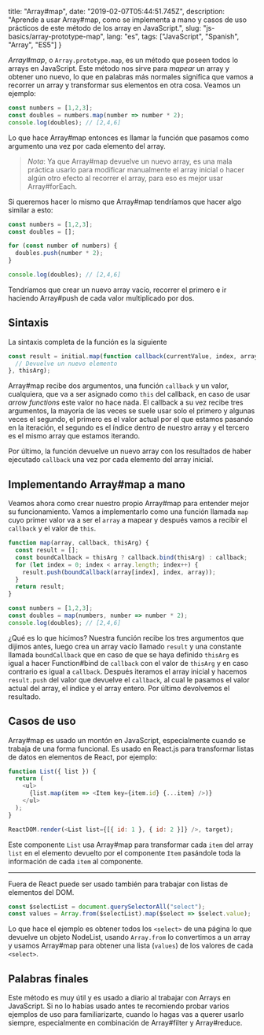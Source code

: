 
  title: "Array#map",
  date: "2019-02-07T05:44:51.745Z",
  description: "Aprende a usar Array#map, como se implementa a mano y casos de uso prácticos de este método de los array en JavaScript.",
  slug: "js-basics/array-prototype-map",
  lang: "es",
  tags: ["JavaScript", "Spanish", "Array", "ES5"]
}


_Array#map_, o `Array.prototype.map`, es un método que poseen todos lo arrays en JavaScript. Este método nos sirve para _mapear_ un array y obtener uno nuevo, lo que en palabras más normales significa que vamos a recorrer un array y transformar sus elementos en otra cosa. Veamos un ejemplo:

```js
const numbers = [1,2,3];
const doubles = numbers.map(number => number * 2);
console.log(doubles); // [2,4,6]
```

Lo que hace Array#map entonces es llamar la función que pasamos como argumento una vez por cada elemento del array.

> _Nota_: Ya que Array#map devuelve un nuevo array, es una mala práctica usarlo para modificar manualmente el array inicial o hacer algún otro efecto al recorrer el array, para eso es mejor usar Array#forEach.

Si queremos hacer lo mismo que Array#map tendríamos que hacer algo similar a esto:

```js
const numbers = [1,2,3];
const doubles = [];

for (const number of numbers) {
  doubles.push(number * 2);
}

console.log(doubles); // [2,4,6]
```

Tendríamos que crear un nuevo array vacío, recorrer el primero e ir haciendo Array#push de cada valor multiplicado por dos.

## Sintaxis

La sintaxis completa de la función es la siguiente

```js
const result = initial.map(function callback(currentValue, index, array) {
  // Devuelve un nuevo elemento
}, thisArg);
```

Array#map recibe dos argumentos, una función `callback` y un valor, cualquiera, que va a ser asignado como `this` del callback, en caso de usar _arrow functions_ este valor no hace nada. El callback a su vez recibe tres argumentos, la mayoría de las veces se suele usar solo el primero y algunas veces el segundo, el primero es el valor actual por el que estamos pasando en la iteración, el segundo es el índice dentro de nuestro array y el tercero es el mismo array que estamos iterando.

Por último, la función devuelve un nuevo array con los resultados de haber ejecutado `callback` una vez por cada elemento del array inicial.

## Implementando Array#map a mano

Veamos ahora como crear nuestro propio Array#map para entender mejor su funcionamiento. Vamos a implementarlo como una función llamada `map` cuyo primer valor va a ser el `array` a mapear y después vamos a recibir el `callback` y el valor de `this`.

```js
function map(array, callback, thisArg) {
  const result = [];
  const boundCallback = thisArg ? callback.bind(thisArg) : callback;
  for (let index = 0; index < array.length; index++) {
    result.push(boundCallback(array[index], index, array));
  }
  return result;
}

const numbers = [1,2,3];
const doubles = map(numbers, number => number * 2);
console.log(doubles); // [2,4,6]
```

¿Qué es lo que hicimos? Nuestra función recibe los tres argumentos que dijimos antes, luego crea un array vacío llamado `result` y una constante llamada `boundCallback` que en caso de que se haya definido `thisArg` es igual a hacer Function#bind de `callback` con el valor de `thisArg` y en caso contrario es igual a `callback`. Después iteramos el array inicial y hacemos `result.push` del valor que devuelve el `callback`, al cual le pasamos el valor actual del array, el índice y el array entero. Por último devolvemos el resultado.

## Casos de uso

Array#map es usado un montón en JavaScript, especialmente cuando se trabaja de una forma funcional. Es usado en React.js para transformar listas de datos en elementos de React, por ejemplo:

```js
function List({ list }) {
  return (
    <ul>
      {list.map(item => <Item key={item.id} {...item} />)}
    </ul>
  );
}

ReactDOM.render(<List list={[{ id: 1 }, { id: 2 }]} />, target);
```

Este componente `List` usa Array#map para transformar cada `item` del array `list` en el elemento devuelto por el componente `Item` pasándole toda la información de cada `item` al componente.

---

Fuera de React puede ser usado también para trabajar con listas de elementos del DOM.

```js
const $selectList = document.querySelectorAll("select");
const values = Array.from($selectList).map($select => $select.value);
```

Lo que hace el ejemplo es obtener todos los `<select>` de una página lo que devuelve un objeto NodeList, usando `Array.from` lo convertimos a un array y usamos Array#map para obtener una lista (`values`) de los valores de cada `<select>`.

## Palabras finales

Este método es muy útil y es usado a diario al trabajar con Arrays en JavaScript. Si no lo habías usado antes te recomiendo probar varios ejemplos de uso para familiarizarte, cuando lo hagas vas a querer usarlo siempre, especialmente en combinación de Array#filter y Array#reduce.
